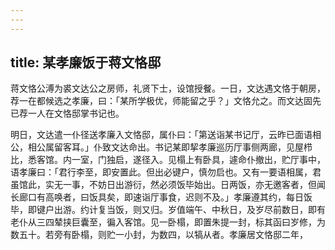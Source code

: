 ```yaml
---
---
---
```

title: 某孝廉饭于蒋文恪邸
---



蒋文恪公溥为裘文达公之房师，礼贤下士，设馆授餐。一日，文达遇文恪于朝房，荐一在都候选之孝廉，曰：「某所学极优，师能留之乎？」文恪允之。而文达固先已荐一人在文恪邸掌书记也。

明日，文达遣一仆径送孝廉入文恪邸，属仆曰：「第送诣某书记厅，云昨已面语相公，相公属留客耳。」仆致文达命出。书记某即挈孝廉巡历厅事侧两廊，见屋栉比，悉客馆。内一室，门独启，遂径入。见榻上有卧具，遽命仆撤出，贮厅事中，语孝廉曰：「君行李至，即安置此。但出必键户，慎勿启也。又有一要语相属，君虽馆此，实无一事，不妨日出游衍，然必须饭毕始出。日两饭，亦无邀客者，但闻长廊口有高唤者，曰饭具矣，即速诣厅事食，迟则不及。」孝廉遵其约，每日饭毕，即键户出游。约计复当饭，则又归。岁值端午、中秋日，及岁尽前数日，即有老仆从三四辇挟巨囊至，徧入客馆。见一卧榻，即置朱提一封，标其函曰岁修，为数五十。若旁有卧榻，则贮一小封，为数四，以犒从者。孝廉居文恪邸二年，